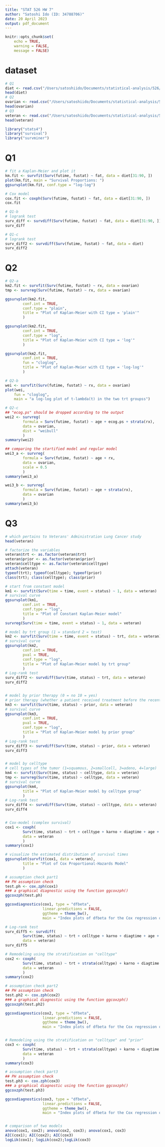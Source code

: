 ```yaml
---
title: "STAT 526 HW 7"
author: "Satoshi Ido (ID: 34788706)"
date: 20 April 2023
output: pdf_document
---
```


```r
knitr::opts_chunk$set(
    echo = TRUE,
    warning = FALSE,
    message = FALSE)
```

# dataset
```r
# Q1
diet <- read.csv("/Users/satoshiido/Documents/statistical-analysis/526/diet.csv")
head(diet)
# Q2
ovarian <- read.csv("/Users/satoshiido/Documents/statistical-analysis/526/ovarian.csv")
head(ovarian)
# Q3
veteran <- read.csv("/Users/satoshiido/Documents/statistical-analysis/526/veteran.csv")
head(veteran)
```

```r
library("stats4")
library("survival")
library("survminer")
```

# Q1
```r
# fit a Kaplan-Meier and plot it
km.fit <- survfit(Surv(futime, fustat) ~ fat, data = diet[31:90, ])
plot(km.fit, main = "Survival Proportions: ")
ggsurvplot(km.fit, conf.type = "log-log")

# Cox model
cox.fit <- coxph(Surv(futime, fustat) ~ fat, data = diet[31:90, ])
cox.fit

# Q1-b
# logrank test
surv_diff <- survdiff(Surv(futime, fustat) ~ fat, data = diet[31:90, ])
surv_diff

# Q1-c
# logrank test
surv_diff2 <- survdiff(Surv(futime, fustat) ~ fat, data = diet)
surv_diff2

```

# Q2
```r
# Q2-a
km2.fit <- survfit(Surv(futime, fustat) ~ rx, data = ovarian)
tmp <- survreg(Surv(futime, fustat) ~ rx, data = ovarian)

ggsurvplot(km2.fit,
        conf.int = TRUE,
        conf.type = "plain",
        title = "Plot of Kaplan-Meier with CI type = 'plain'"
        )

ggsurvplot(km2.fit,
        conf.int = TRUE,
        conf.type = "log",
        title = "Plot of Kaplan-Meier with CI type = 'log'"
        )

ggsurvplot(km2.fit,
        conf.int = TRUE,
        fun = "cloglog",
        title = "Plot of Kaplan-Meier with CI type = 'log-log'"
        )

# Q2-b
wei <- survfit(Surv(futime, fustat) ~ rx, data = ovarian)
plot(wei,
    fun = "cloglog",
    main = "a log-log plot of t-lambda(t) in the two trt groupss")

# Q2-c
## "ecog.ps" should be dropped according to the output
wei2 <- survreg(
        formula = Surv(futime, fustat) ~ age + ecog.ps + strata(rx),
        data = ovarian,
        dist = "weibull"
        )
summary(wei2)

## comparing the startified model and regular model
wei3_a <- survreg(
        formula = Surv(futime, fustat) ~ age + rx,
        data = ovarian,
        scale = 0.5
        )
summary(wei3_a)

wei3_b <- survreg(
        formula = Surv(futime, fustat) ~ age + strata(rx),
        data = ovarian
        )
summary(wei3_b)
```

# Q3
```r
# which pertains to Veterans' Administration Lung Cancer study
head(veteran)

# factorize the variables
veteran$trt <- as.factor(veteran$trt)
veteran$prior <- as.factor(veteran$prior)
veteran$celltype <- as.factor(veteran$celltype)
attach(veteran)
typeof(trt); typeof(celltype); typeof(prior)
class(trt); class(celltype); class(prior)

# start from constant model
km1 <- survfit(Surv(time = time, event = status) ~ 1, data = veteran)
# survival curve
ggsurvplot(km1,
        conf.int = TRUE,
        conf.type = "log",
        title = "Plot of Constant Kaplan-Meier model"
        )
survreg(Surv(time = time, event = status) ~ 1, data = veteran)

# model by trt group (1 = standard 2 = test)
km2 <- survfit(Surv(time = time, event = status) ~ trt, data = veteran)
# survival curve
ggsurvplot(km2,
        conf.int = TRUE,
        pval = TRUE,
        conf.type = "log",
        title = "Plot of Kaplan-Meier model by trt group"
        )
# Log-rank test
surv_diff2 <- survdiff(Surv(time, status) ~ trt, data = veteran)
surv_diff2


# model by prior therapy (0 = no 10 = yes)
# prior therapy (whether a patient received treatment before the recent one)
km3 <- survfit(Surv(time, status) ~ prior, data = veteran)
# survival curve
ggsurvplot(km3,
        conf.int = TRUE,
        pval = TRUE,
        conf.type = "log",
        title = "Plot of Kaplan-Meier model by prior group"
        )
# Log-rank test
surv_diff3 <- survdiff(Surv(time, status) ~ prior, data = veteran)
surv_diff3


# model by celltype
# cell types of the tumor (1=squamous, 2=smallcell, 3=adeno, 4=large)
km4 <- survfit(Surv(time, status) ~ celltype, data = veteran)
tmp <- survreg(Surv(time, status) ~ celltype, data = veteran)
# survival curve
ggsurvplot(km4,
        title = "Plot of Kaplan-Meier model by celltype group"
        )
# Log-rank test
surv_diff4 <- survdiff(Surv(time, status) ~ celltype, data = veteran)
surv_diff4


# Cox-model (complex survival)
cox1 <- coxph(
        Surv(time, status) ~ trt + celltype + karno + diagtime + age + prior,
        data = veteran
        )
summary(cox1)

# visualize the estimated distribution of survival times
ggsurvplot(survfit(cox1, data = veteran),
        title = "Plot of Cox Proportional-Hazards Model"
        )

# assumption check part1
## PH assumption check
test.ph <- cox.zph(cox1)
### a graphical diagnostic using the function ggcoxzph()
ggcoxzph(test.ph)

ggcoxdiagnostics(cox1, type = "dfbeta",
                 linear.predictions = FALSE,
                 ggtheme = theme_bw(),
                 main = "Index plots of dfbeta for the Cox regression of time to lung cancer on every variables")

# Log-rank test
surv_diff5 <- survdiff(
        Surv(time, status) ~ trt + celltype + karno + diagtime + age + prior,
        data = veteran)
surv_diff5

# Remodeling using the stratification on "celltype"
cox2 <- coxph(
        Surv(time, status) ~ trt + strata(celltype) + karno + diagtime + age + prior,
        data = veteran
        )
summary(cox2)

# assumption check part2
## PH assumption check
test.ph2 <- cox.zph(cox2)
### a graphical diagnostic using the function ggcoxzph()
ggcoxzph(test.ph2)

ggcoxdiagnostics(cox2, type = "dfbeta",
                 linear.predictions = FALSE,
                 ggtheme = theme_bw(),
                 main = "Index plots of dfbeta for the Cox regression of time to lung cancer on every variables")


# Remodeling using the stratification on "celltype" and "prior"
cox3 <- coxph(
        Surv(time, status) ~ trt + strata(celltype) + karno + diagtime + age + strata(prior),
        data = veteran
        )
summary(cox3)

# assumption check part3
## PH assumption check
test.ph3 <- cox.zph(cox3)
### a graphical diagnostic using the function ggcoxzph()
ggcoxzph(test.ph3)

ggcoxdiagnostics(cox3, type = "dfbeta",
                 linear.predictions = FALSE,
                 ggtheme = theme_bw(),
                 main = "Index plots of dfbeta for the Cox regression of time to lung cancer on every variables")


# comparison of two models
anova(cox1, cox2); anova(cox2, cox3); anova(cox1, cox3)
AIC(cox1); AIC(cox2); AIC(cox3)
logLik(cox1); logLik(cox2);logLik(cox3)
```